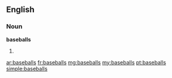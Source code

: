{{also|Baseballs}}
==English==
===Noun===
'''baseballs'''
# {{plural of|[[baseball]]}}

[[ar:baseballs]]
[[fr:baseballs]]
[[mg:baseballs]]
[[my:baseballs]]
[[pt:baseballs]]
[[simple:baseballs]]